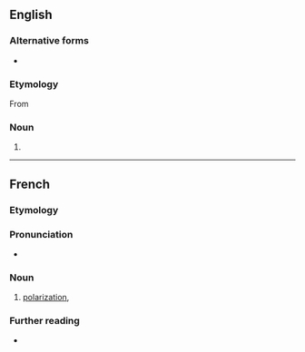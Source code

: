 {{also|Polarisation}}

==English==

===Alternative forms===
* {{l|en|polarization}}

===Etymology===
From {{etyl|fr|en}} {{m|fr|polarisation}}

===Noun===
{{en-noun|~}}

# {{standard spelling of|en|from=non-Oxford British spelling|polarization}}

----

==French==

===Etymology===
{{suffix|fr|polariser|ation}}

===Pronunciation===
* {{audio|fr|LL-Q150 (fra)-WikiLucas00-polarisation.wav|Audio}}

===Noun===
{{fr-noun|f}}

# [[polarization]], {{l|en|polarisation}}

===Further reading===
* {{R:TLFi}}